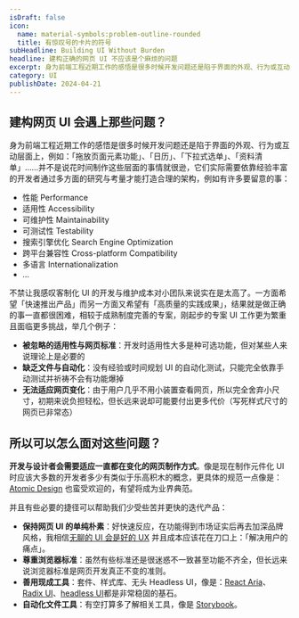 ```yaml
---
isDraft: false
icon:
  name: material-symbols:problem-outline-rounded
  title: 有惊叹号的卡片的符号
subHeadline: Building UI Without Burden
headline: 建构正确的网页 UI 不应该是个麻烦的问题
excerpt: 身为前端工程近期工作的感悟是很多时候开发问题还是陷于界面的外观、行为或互动层面上，并不是说花时间制作这些层面的事情就很逊，它们实际需要依靠经验丰富的开发者通过多方面的研究与考量才能打造合理的架构，例如有许多要留意的事：性能、适用性、可维护性、可测试性、搜索引擎优化、跨平台兼容性、多语言……
category: UI
publishDate: 2024-04-21
---
```


## 建构网页 UI 会遇上那些问题？

身为前端工程近期工作的感悟是很多时候开发问题还是陷于界面的外观、行为或互动层面上，例如：「拖放页面元素功能」、「日历」、「下拉式选单」、「资料清单」……并不是说花时间制作这些层面的事情就很逊，它们实际需要依靠经验丰富的开发者通过多方面的研究与考量才能打造合理的架构，例如有许多要留意的事：

- 性能 Performance
- 适用性 Accessibility
- 可维护性 Maintainability
- 可测试性 Testability
- 搜索引擎优化 Search Engine Optimization
- 跨平台兼容性 Cross-platform Compatibility
- 多语言 Internationalization
- ...

不禁让我感叹客制化 UI 的开发与维护成本对小团队来说实在是太高了。一方面希望「快速推出产品」而另一方面又希望有「高质量的实践成果」，结果就是做正确的事一直都很困难，相较于成熟制度完善的专案，刚起步的专案 UI 工作更为繁重且面临更多挑战，举几个例子：

- **被忽略的适用性与网页标准**：开发时适用性大多是种可选功能，但对某些人来说理论上是必要的
- **缺乏文件与自动化**：没有经验或时间规划 UI 的自动化测试，只能完全依靠手动测试并祈祷不会有功能爆掉
- **无法适应网页变化**：由于用户几乎不用小装置查看网页，所以完全舍弃小尺寸，初期来说负担轻松，但长远来说却可能要付出更多代价（写死样式尺寸的网页已非常态）

## 所以可以怎么面对这些问题？

**开发与设计者会需要适应一直都在变化的网页制作方式**。像是现在制作元件化 UI 时应该大多数的开发者多少有类似于乐高积木的概念，更具体的规范一点像是： [Atomic Design](https://bradfrost.com/blog/post/atomic-web-design/) 也蛮受欢迎的，有望将成为业界典范。

并且有些必要的捷径可以帮助我们少受些苦并更快的迭代产品：

- **保持网页 UI 的单纯朴素**：好快速反应，在功能得到市场证实后再去加深品牌风格，我相信[无聊的 UI 会是好的 UX](https://uxengineer.com/blog/good-ux-boring-ui) 并且成本应该花在刀口上：「解决用户的痛点」。
- **尊重浏览器标准**：虽然有些标准还是很迷惑不一致甚至功能不齐全，但长远来说浏览器标准是网页开发真正不变的准则。
- **善用现成工具**：套件、样式库、无头 Headless UI，像是：[React Aria](https://react-spectrum.adobe.com/react-aria/)、[Radix UI](https://www.radix-ui.com/)、[headless UI](https://headlessui.com/)都是非常稳固的基石。
- **自动化文件工具**：有空打算多了解相关工具，像是 [Storybook](https://storybook.js.org/)。
